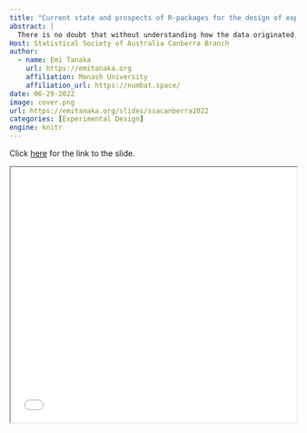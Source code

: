 ```yaml
---
title: "Current state and prospects of R-packages for the design of experiments"
abstract: |
  There is no doubt that without understanding how the data originated, you can draw satisfying answers from the data. As statisticians, we may not have much control or input over the data collection process with one exception: when the data are collected from experiments. Experimental data originate from a (hopefully) carefully crafted experimental design. A good experimental design can draw information with higher certainty from the data. Statistical software is important for us to reproducibly construct experimental designs, but it can also capture the intent behind its construction, which is important in the interpretation of the analysis of the experimental data it generated. In this talk, I will give an overview about the current state and prospects of R-packages for the design of experiments. I also introduce an object-oriented programming system, called the grammar of experimental designs, that is designed to specify experimental designs encapsulated in a cognitive framework and implemented as the edibble R-package.
Host: Statistical Society of Australia Canberra Branch
author:
  - name: Emi Tanaka
    url: https://emitanaka.org
    affiliation: Monash University
    affiliation_url: https://numbat.space/
date: 06-29-2022
image: cover.png
url: https://emitanaka.org/slides/ssacanberra2022
categories: [Experimental Design]
engine: knitr
---
```


Click [here](`r rmarkdown::metadata$url`) for the link to the slide. 

<iframe src="`r rmarkdown::metadata$url`" width="100%" height="450px"></iframe>
